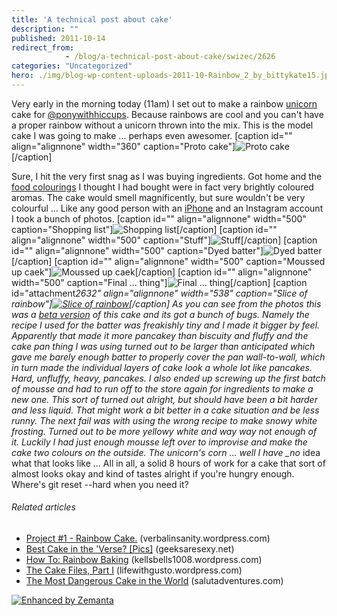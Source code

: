 ```yaml
---
title: 'A technical post about cake'
description: ""
published: 2011-10-14
redirect_from: 
            - /blog/a-technical-post-about-cake/swizec/2626
categories: "Uncategorized"
hero: ./img/blog-wp-content-uploads-2011-10-Rainbow_2_by_bittykate15.jpg
---
```

Very early in the morning today (11am) I set out to make a rainbow [unicorn](http://en.wikipedia.org/wiki/Unicorn "Unicorn") cake for [@ponywithhiccups](http://twitter.com/ponywithhiccups). Because rainbows are cool and you can&#x27;t have a proper rainbow without a unicorn thrown into the mix. This is the model cake I was going to make ... perhaps even awesomer. \[caption id=&quot;&quot; align=&quot;alignnone&quot; width=&quot;360&quot; caption=&quot;Proto cake&quot;]![](./img/blog-wp-content-uploads-2011-10-Rainbow_2_by_bittykate15.jpg "Proto cake")\[/caption]

<!--more-->

Sure, I hit the very first snag as I was buying ingredients. Got home and the [food colourings](http://en.wikipedia.org/wiki/Food_coloring "Food coloring") I thought I had bought were in fact very brightly coloured aromas. The cake would smell magnificently, but sure wouldn&#x27;t be very colourful ... Like any good person with an [iPhone](http://www.apple.com/iphone "iPhone") and an Instagram account I took a bunch of photos. \[caption id=&quot;&quot; align=&quot;alignnone&quot; width=&quot;500&quot; caption=&quot;Shopping list&quot;]![](./img/blog-wp-content-uploads-2011-10-tumblr_lt1vmgp30U1qekjngo1_50010.jpg "Shopping list")\[/caption] \[caption id=&quot;&quot; align=&quot;alignnone&quot; width=&quot;500&quot; caption=&quot;Stuff&quot;]![](./img/blog-wp-content-uploads-2011-10-tumblr_lt24i0Xa601qekjngo1_50010.jpg "Stuff")\[/caption] \[caption id=&quot;&quot; align=&quot;alignnone&quot; width=&quot;500&quot; caption=&quot;Dyed batter&quot;]![](./img/blog-wp-content-uploads-2011-10-tumblr_lt28wyJXyg1qekjngo1_5009.jpg "Dyed batter")\[/caption] \[caption id=&quot;&quot; align=&quot;alignnone&quot; width=&quot;500&quot; caption=&quot;Moussed up caek&quot;]![](./img/blog-wp-content-uploads-2011-10-tumblr_lt2h1exdVZ1qekjngo1_5009.jpg "Moussed up caek")\[/caption] \[caption id=&quot;&quot; align=&quot;alignnone&quot; width=&quot;500&quot; caption=&quot;Final ... thing&quot;]![](./img/blog-wp-content-uploads-2011-10-tumblr_lt2j9ptowg1qekjngo1_5009.jpg "Final ... thing")\[/caption] \[caption id=&quot;attachment*2632&quot; align=&quot;alignnone&quot; width=&quot;538&quot; caption=&quot;Slice of rainbow&quot;][![](./img/blog-wp-content-uploads-2011-10-3qqjy-1-768x1024.jpg "Slice of rainbow")](http://swizec.com/blog/wp-content/uploads/2011/10/3qqjy-1.jpg)\[/caption] As you can see from the photos this was a [beta version](http://en.wikipedia.org/wiki/Software_release_life_cycle "Software release life cycle") of this cake and its got a bunch of bugs. Namely the recipe I used for the batter was freakishly tiny and I made it bigger by feel. Apparently that made it more pancakey than biscuity and fluffy and the cake pan thing I was using turned out to be larger than anticipated which gave me barely enough batter to properly cover the pan wall-to-wall, which in turn made the individual layers of cake look a whole lot like pancakes. Hard, unfluffy, heavy, pancakes. I also ended up screwing up the first batch of mousse and had to run off to the store again for ingredients to make a new one. This sort of turned out alright, but should have been a bit harder and less liquid. That might work a bit better in a cake situation and be less runny. The next fail was with using the wrong recipe to make snowy white frosting. Turned out to be more yellowy white and way way not enough of it. Luckily I had just enough mousse left over to improvise and make the cake two colours on the outside. The unicorn&#x27;s corn ... well I have \_no* idea what that looks like ... All in all, a solid 8 hours of work for a cake that sort of almost looks okay and kind of tastes alright if you&#x27;re hungry enough. Where&#x27;s git reset --hard when you need it?

###### Related articles

- [Project #1 - Rainbow Cake.](http://verbalinsanity.wordpress.com/2011/08/10/project-1-rainbow-cake/) (verbalinsanity.wordpress.com)
- [Best Cake in the &#x27;Verse? \[Pics\]](http://www.geeksaresexy.net/2011/10/09/best-cake-in-the-verse-pics/) (geeksaresexy.net)
- [How To: Rainbow Baking](http://kellsbells1008.wordpress.com/2011/09/12/how-to-rainbow-baking/) (kellsbells1008.wordpress.com)
- [The Cake Files, Part I](http://lifewithgusto.wordpress.com/2011/10/13/the-cake-files-part-i/) (lifewithgusto.wordpress.com)
- [The Most Dangerous Cake in the World](http://salutadventures.com/2011/10/11/the-most-dangerous-cake-in-the-world/) (salutadventures.com)

[![Enhanced by Zemanta](http://img.zemanta.com/zemified_e.png?x-id=7bf5dc33-8456-4419-8d36-7f45156c0b84)](http://www.zemanta.com/ "Enhanced by Zemanta")
